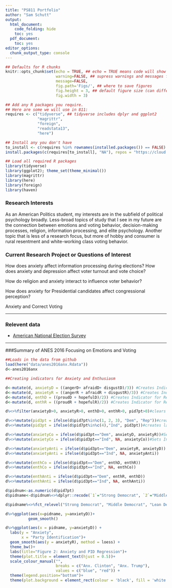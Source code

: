 ```yaml
---
title: "PS811 Portfolio"
author: "Sam Schutt"
output:
  html_document:
    code_folding: hide
    toc: yes
  pdf_document:
    toc: yes
editor_options: 
  chunk_output_type: console
---
```

```r
## Defaults for R chunks
knitr::opts_chunk$set(echo = TRUE, ## echo = TRUE means code will show
                      warning=FALSE, ## supress warnings and messages from R
                      message=FALSE,
                      fig.path='Figs/', ## where to save figures
                      fig.height = 3, ## default figure size (can differ in each chunk)
                      fig.width = 3)

## Add any R packages you require. 
## Here are some we will use in 811:
requires <- c("tidyverse", ## tidyverse includes dplyr and ggplot2
              "magrittr",
              "foreign",
              "readstata13",
              "here")

## Install any you don't have
to_install <- c(requires %in% rownames(installed.packages()) == FALSE)
install.packages(c(requires[to_install], "NA"), repos = "https://cloud.r-project.org/" )

## Load all required R packages
library(tidyverse)
library(ggplot2); theme_set(theme_minimal())
library(magrittr)
library(here)
library(foreign)
library(haven)
```
<!-- The above header sets everything up. -->





<!-- Replace the below with bit about you. -->
### Research Interests
As an American Politics student, my interests are in the subfield of political psychology broadly. Less-broad topics of study that I see in my future are the connection between emotions and voting behavior, decision-making processes, religion, information processing, and elite psychology. Another topic that is less of a research focus, but more of hobby and consumer is rural resentment and white-working class voting behavior. 

### Current Research Project or Questions of Interest
How does anxiety affect information processing during elections? How does anxiety and depression affect voter turnout and vote choice? 

How do religion and anxiety interact to influence voter behavior?

How does anxiety for Presidential candidates affect congressional perception?

Anxiety and Correct Voting 

---

### Relevent data

- [American National Election Survey](https://electionstudies.org/)


---

###Summary of ANES 2016 Focusing on Emotions and Voting
```r
##Loads in the data from github
load(here("data/anes2016anx.Rdata"))
d<-anes2016anx

```




```r
##Creating indicators for Anxiety and Enthusiasm

d<-mutate(d, anxietyD = ((angerD+ afraidD+ disgustD)/3)) #Creates Indicator for Respondent's Anxiety for the Democratic Candidate
d<-mutate(d, anxietyR = ((angerR + afraidR + disgustR)/3)) #Creates Indicator for Respondent's Anxiety for the Republican Candidate
d<-mutate(d, enthD = ((proudD + hopefulD)/2)) #Creates Indicator for Respondent's Enthusiasm for the Democratic Candidate
d<-mutate(d, enthR = ((proudR + hopefulR)/2)) #Creates Indicator for Respondent's Enthusiasm for the Republican Candidate

```

```r

d%<>%filter(anxietyD>0, anxietyR>0, enthD>0, enthR>0, pid7pt>0)#clears out non-responses

d%<>%mutate(pid3pt = ifelse(d$pid7pt%in%c(1, 2, 3), "Dem", "Rep"))#creates 3 point party id variable
d%<>%mutate(pid3pt = ifelse(d$pid7pt%in%c(4),"Ind", pid3pt))#creates label for indep

d%<>%mutate(anxietyCo = ifelse(d$pid3pt=="Dem", anxietyD, anxietyR))#Set anxiety for co partisans for Dems/Reps unidimension scale (70 anxiety for Clinton by Dem=70 Anxiety for Trump by rep)
d%<>%mutate(anxietyCo = ifelse(d$pid3pt=="Ind", NA, anxietyCo))#Sets Independent anxiety NA for copartisans so na.omit rids

d%<>%mutate(anxietyAnti = ifelse(d$pid3pt=="Dem", anxietyR, anxietyD))
d%<>%mutate(anxietyAnti = ifelse(d$pid3pt=="Ind", NA, anxietyAnti))

d%<>%mutate(enthCo = ifelse(d$pid3pt=="Dem", enthD, enthR))
d%<>%mutate(enthCo = ifelse(d$pid3pt=="Ind", NA, enthCo))

d%<>%mutate(enthAnti = ifelse(d$pid3pt=="Dem", enthR, enthD))
d%<>%mutate(enthAnti = ifelse(d$pid3pt=="Ind", NA, enthAnti))

d$pidnum<-as.numeric(d$pid7pt)
d$pidname<-d$pidnum%<>%dplyr::recode(`1`="Strong Democrat", `2`="Middle Democrat", `3`="Lean Democrat", `4`="Independent", `5`="Lean Republican", `6`="Middle Republican", `7`="Strong Republican")

d$pidname%<>%fct_relevel("Strong Democrat", "Middle Democrat", "Lean Democrat", "Independent", "Lean Republican", "Middle Republican", "Strong Republican")

```

```r

d%>%ggplot(aes(x=pidname, y=anxietyD))+
          geom_smooth()

d%>%ggplot(aes(x = pidname, y=anxietyD)) +
  labs(y = "Anxiety",
       x = "Party Identification")+
  geom_smooth(aes(y = anxietyR), method = loess) + 
  theme_bw()+
  labs(title="Figure 2: Anxiety and PID Regression")+
  theme(plot.title = element_text(hjust = 0.5))+
  scale_colour_manual("", 
                      breaks = c("Anx. Clinton", "Anx. Trump"),
                      values = c("blue", "red")) +
  theme(legend.position="bottom")+
  theme(plot.background = element_rect(colour = 'black', fill = 'white', size = 3, linetype='solid'))
```
